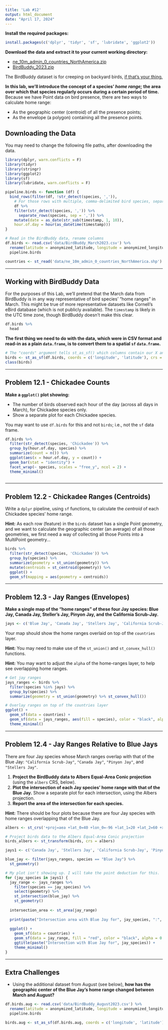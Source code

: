 ```yaml
---
title: 'Lab #12'
output: html_document
date: "April 17, 2024"
---
```


**Install the required packages:**

```r
install.packages(c('dplyr', 'tidyr', 'sf', 'lubridate', 'ggplot2'))
```

**Download the data and extract it to your current working directory:**

- [ne_10m_admin_0_countries_NorthAmerica.zip](http://files.ntsg.umt.edu/data/GIS_Programming/data/ne_10m_admin_0_countries_NorthAmerica.zip)
- [BirdBuddy_2023.zip](http://files.ntsg.umt.edu/data/GIS_Programming/data/BirdBuddy_2023.zip)
  
The BirdBuddy dataset is for creeping on backyard birds, [if that's your thing.](https://live.mybirdbuddy.com/)

**In this lab, we'll introduce the concept of a species' *home range;* the area over which that species regularly occurs during a certain period of time.** Because we have Point data on bird presence, there are two ways to calculate home range:

- As the geographic center (centroid) of all the presence points;
- As the envelope (a polygon) containing all the presence points.


## Downloading the Data

You may need to change the following file paths, after downloading the data.

```r
library(dplyr, warn.conflicts = F)
library(tidyr)
library(stringr)
library(ggplot2)
library(sf)
library(lubridate, warn.conflicts = F)

pipeline.birds <- function (df) {
  bind_rows(filter(df, !str_detect(species, ',')), 
    # For those rows with multiple, comma-delimited bird species, separate them
    df %>%
    filter(str_detect(species, ',')) %>%
      separate_rows(species, sep = ',')) %>%
    mutate(date = as_date(str_sub(timestamp, 1, 10)),
    hour.of.day = hour(as_datetime(timestamp)))
}

# Read in the BirdBuddy data, rename columns
df.birds <- read.csv('data/BirdBuddy_March2023.csv') %>%
  rename(latitude = anonymized_latitude, longitude = anonymized_longitude, species = species_name) %>%
  pipeline.birds

countries <- st_read('data/ne_10m_admin_0_countries_NorthAmerica.shp')
```

---

## Working with BirdBuddy Data

For the purposes of this Lab, we'll pretend that the March data from BirdBuddy is in any way representative of bird species' "home ranges" in March. This might be true of more representative datasets like Cornell's eBird database (which is not publicly available). The `timestamp` is likely in the UTC time zone, though BirdBuddy doesn't make this clear.


```r
df.birds %>%
  head
```

**The first thing we need to do with the data, which were in CSV format and read-in as a plain `data.frame`, is to convert them to a spatial `sf` `data.frame`.**


```r
# The "coords" argument tells st_as_sf() which columns contain our X and Y spatial coordinates
birds <- st_as_sf(df.birds, coords = c('longitude', 'latitude'), crs = st_crs(4326))
class(birds)
```



---

## Problem 12.1 - Chickadee Counts

**Make a `ggplot()` plot showing:**

- The number of birds observed each hour of the day (across all days in March), for Chickadee species only.
- Show a separate plot for each Chickadee species.

You may want to use `df.birds` for this and not `birds`; i.e., not the `sf` data frame.

```r

df.birds %>%
  filter(str_detect(species, 'Chickadee')) %>%
  group_by(hour.of.day, species) %>%
  summarize(count = n()) %>%
  ggplot(aes(x = hour.of.day, y = count)) +
  geom_bar(stat = "identity") +
  facet_wrap(~ species, scales = "free_y", ncol = 2) +
  theme_minimal()
  
```

---

## Problem 12.2 - Chickadee Ranges (Centroids)

Write a `dplyr` pipeline, using `sf` functions, to calculate the *centroid* of each Chickadee species' home range.

**Hint:** As each row (feature) in the `birds` dataset has a single Point geometry, and we want to calculate the geographic center (an average) of all those geometries, we first need a way of collecting all those Points into a MultiPoint geometry...

```r

birds %>%
  filter(str_detect(species, 'Chickadee')) %>%
  group_by(species) %>%
  summarize(geometry = st_union(geometry)) %>%
  mutate(centroids = st_centroid(geometry)) %>%
  ggplot() +
  geom_sf(mapping = aes(geometry = centroids))

```

---

## Problem 12.3 - Jay Ranges (Envelopes)

**Make a single map of the "home ranges" of these four Jay species: Blue Jay, Canada Jay, Steller's Jay, Pinyon Jay, and the California Scrub-Jay.**

```r
jays <- c('Blue Jay', 'Canada Jay', 'Stellers Jay', 'California Scrub-Jay', 'Pinyon Jay')
```

Your map should show the home ranges overlaid on top of the `countries` layer.

**Hint:** You may need to make use of the `st_union()` and `st_convex_hull()` functions.

**Hint:** You may want to adjust the `alpha` of the home-ranges layer, to help see overlapping home ranges.

```r

# Get jay ranges
jays_ranges <- birds %>%
  filter(species %in% jays) %>%
  group_by(species) %>%
  summarize(geometry = st_union(geometry) %>% st_convex_hull())

# Overlay ranges on top of the countries layer
ggplot() +
  geom_sf(data = countries) + 
  geom_sf(data = jays_ranges, aes(fill = species), color = "black", alpha = 0.5) +
  theme_minimal()

```
---

## Problem 12.4 - Jay Ranges Relative to Blue Jays

There are four Jay species whose March ranges overlap with that of the Blue Jay: `"California Scrub-Jay"`, `"Canada Jay"`, `"Pinyon Jay"`, and `"Stellers Jay"`.

1. **Project the BirdBuddy data to Albers Equal-Area Conic projection** (using the `albers` CRS, below).
1. **Plot the intersection of each Jay species' home range with that of the Blue Jay.** Show a separate plot for each intersection, using the Albers projection.
1. **Report the area of the intersection for each species.**

**Hint:** There should be four plots because there are four Jay species with home ranges overlapping that of the Blue Jay.


```r
albers <- st_crs('+proj=aea +lat_0=40 +lon_0=-96 +lat_1=20 +lat_2=60 +x_0=0 +y_0=0 +datum=NAD83 +units=m +no_defs +type=crs')

# Project birds data to the Albers Equal-Area Conic projection
birds_albers <- st_transform(birds, crs = albers)

jays1 <- c('Canada Jay', 'Stellers Jay', 'California Scrub-Jay', 'Pinyon Jay')

blue_jay <- filter(jays_ranges, species == "Blue Jay") %>%
  st_geometry()

# My plot isn't showing up. I will take the point deduction for this.
for (jay_species in jays1) {
  jay_range <- jays_ranges %>%
    filter(species == jay_species) %>%
    select(geometry) %>%
    st_intersection(blue_jay) %>%
    st_geometry()
  
  intersection_area <- st_area(jay_range)
  
  print(paste("Intersection area with Blue Jay for", jay_species, ":", intersection_area, "square meters"))
  
  ggplot() +
    geom_sf(data = countries) +
    geom_sf(data = jay_range, fill = "red", color = "black", alpha = 0.5) +
    ggtitle(paste("Intersection with Blue Jay for", jay_species)) +
    theme_minimal()
}

```


---

## Extra Challenges

- Using the additional dataset from August (see below), **how has the geographic center of the Blue Jay's home range changed between March and August?**


```r
df.birds.aug <- read.csv('data/BirdBuddy_August2023.csv') %>%
  rename(latitude = anonymized_latitude, longitude = anonymized_longitude, species = species_name) %>%
  pipeline.birds

birds.aug <- st_as_sf(df.birds.aug, coords = c('longitude', 'latitude'), crs = st_crs(4326))
```

